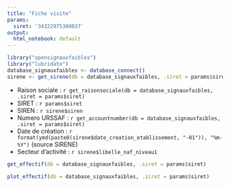 ```yaml
---
title: "Fiche visite"
params:
  siret: '34322975300037'
output:
  html_notebook: default
---
```



```r
library("opensignauxfaibles")
library("lubridate")
database_signauxfaibles <- database_connect()
sirene <- get_sirene(db = database_signauxfaibles, .siret = params$siret)
```

- Raison sociale : `r get_raisonsociale(db = database_signauxfaibles, .siret = params$siret)`
- SIRET : `r params$siret`
- SIREN : `r sirene$siren`
- Numero URSSAF : `r get_accountnumber(db = database_signauxfaibles, .siret = params$siret)`
- Date de création : `r format(ymd(paste0(sirene$date_creation_etablissement, "-01")), "%m-%Y")` (source SIRENE)
- Secteur d'activité : `r sirene$libelle_naf_niveau1`

```r
get_effectif(db = database_signauxfaibles, .siret = params$siret)
```

```r
plot_effectif(db = database_signauxfaibles, .siret = params$siret)
```

